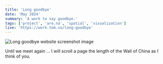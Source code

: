 ```yaml
---
title: 'Long goodbye'
date: 'May 2024'
summary: 'A work to say goodbye.'
tags: ['project', 'are.na', 'spatial', 'visualization']
live: 'https://work.tom.so/long-goodbye'
---
```


<Image
	src='/long-goodbye.png'
	width={700}
	height={300}
	alt='Long goodbye website screenshot image'
	className='py-4'
/>

Until we meet again ... I will scroll a page the length of the Wall of China as I think of you.
